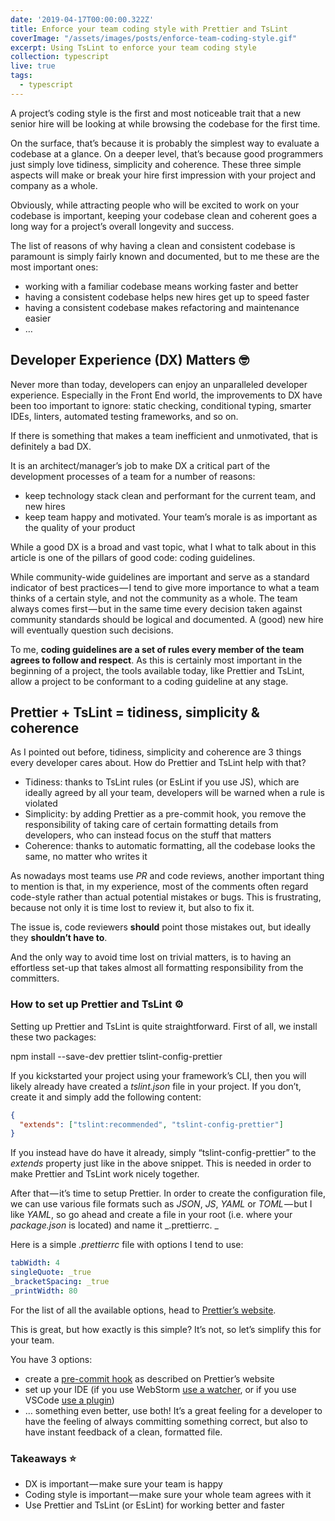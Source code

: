 ```yaml
---
date: '2019-04-17T00:00:00.322Z'
title: Enforce your team coding style with Prettier and TsLint
coverImage: "/assets/images/posts/enforce-team-coding-style.gif"
excerpt: Using TsLint to enforce your team coding style
collection: typescript
live: true
tags:
  - typescript
---
```


A project’s coding style is the first and most noticeable trait that a new senior hire will be looking at while browsing the codebase for the first time. 

On the surface, that’s because it is probably the simplest way to evaluate a codebase at a glance. On a deeper level, that’s because good programmers just simply love tidiness, simplicity and coherence. These three simple aspects will make or break your hire first impression with your project and company as a whole.

Obviously, while attracting people who will be excited to work on your codebase is important, keeping your codebase clean and coherent goes a long way for a project’s overall longevity and success. 

The list of reasons of why having a clean and consistent codebase is paramount is simply fairly known and documented, but to me these are the most important ones:

*   working with a familiar codebase means working faster and better
*   having a consistent codebase helps new hires get up to speed faster
*   having a consistent codebase makes refactoring and maintenance easier
*   …

## Developer Experience (DX) Matters 🤓

Never more than today, developers can enjoy an unparalleled developer experience. Especially in the Front End world, the improvements to DX have been too important to ignore: static checking, conditional typing, smarter IDEs, linters, automated testing frameworks, and so on. 

If there is something that makes a team inefficient and unmotivated, that is definitely a bad DX.

It is an architect/manager’s job to make DX a critical part of the development processes of a team for a number of reasons:

*   keep technology stack clean and performant for the current team, and new hires
*   keep team happy and motivated. Your team’s morale is as important as the quality of your product

While a good DX is a broad and vast topic, what I what to talk about in this article is one of the pillars of good code: coding guidelines. 

While community-wide guidelines are important and serve as a standard indicator of best practices — I tend to give more importance to what a team thinks of a certain style, and not the community as a whole. The team always comes first — but in the same time every decision taken against community standards should be logical and documented. A (good) new hire will eventually question such decisions.

To me, **coding guidelines are a set of rules every member of the team agrees to follow and respect**. As this is certainly most important in the beginning of a project, the tools available today, like Prettier and TsLint, allow a project to be conformant to a coding guideline at any stage.

## Prettier + TsLint = tidiness, simplicity & coherence

As I pointed out before, tidiness, simplicity and coherence are 3 things every developer cares about. How do Prettier and TsLint help with that?

*   Tidiness: thanks to TsLint rules (or EsLint if you use JS), which are ideally agreed by all your team, developers will be warned when a rule is violated
*   Simplicity: by adding Prettier as a pre-commit hook, you remove the responsibility of taking care of certain formatting details from developers, who can instead focus on the stuff that matters
*   Coherence: thanks to automatic formatting, all the codebase looks the same, no matter who writes it

As nowadays most teams use _PR_ and code reviews, another important thing to mention is that, in my experience, most of the comments often regard code-style rather than actual potential mistakes or bugs. This is frustrating, because not only it is time lost to review it, but also to fix it.

The issue is, code reviewers **should** point those mistakes out, but ideally they **shouldn’t have to**.

And the only way to avoid time lost on trivial matters, is to having an effortless set-up that takes almost all formatting responsibility from the committers.

### How to set up Prettier and TsLint ⚙️

Setting up Prettier and TsLint is quite straightforward. First of all, we install these two packages:

npm install --save-dev prettier tslint-config-prettier

If you kickstarted your project using your framework’s CLI, then you will likely already have created a _tslint.json_ file in your project. If you don’t, create it and simply add the following content:

```json
{
  "extends": ["tslint:recommended", "tslint-config-prettier"]
}
```

If you instead have do have it already, simply “tslint-config-prettier” to the _extends_ property just like in the above snippet. This is needed in order to make Prettier and TsLint work nicely together.

After that — it’s time to setup Prettier. In order to create the configuration file, we can use various file formats such as _JSON_, _JS_, _YAML_ or _TOML_ — but I like _YAML_, so go ahead and create a file in your root (i.e. where your _package.json_ is located) and name it _.prettierrc. _

Here is a simple _.prettierrc_ file with options I tend to use:

```yaml
tabWidth: 4
singleQuote: _true
_bracketSpacing: _true
_printWidth: 80
```

For the list of all the available options, head to [Prettier’s website](https://medium.com/r/?url=https%3A%2F%2Fprettier.io%2Fdocs%2Fen%2Foptions.html).

This is great, but how exactly is this simple? It’s not, so let’s simplify this for your team.

You have 3 options:

*   create a [pre-commit hook](https://medium.com/r/?url=https%3A%2F%2Fprettier.io%2Fdocs%2Fen%2Fprecommit.html) as described on Prettier’s website
*   set up your IDE (if you use WebStorm [use a watcher](https://medium.com/r/?url=https%3A%2F%2Fprettier.io%2Fdocs%2Fen%2Fwebstorm.html), or if you use VSCode [use a plugin](https://medium.com/r/?url=https%3A%2F%2Fprettier.io%2Fdocs%2Fen%2Feditors.html))
*   … something even better, use both! It’s a great feeling for a developer to have the feeling of always committing something correct, but also to have instant feedback of a clean, formatted file.

### Takeaways ⭐️

*   DX is important — make sure your team is happy
*   Coding style is important — make sure your whole team agrees with it
*   Use Prettier and TsLint (or EsLint) for working better and faster
